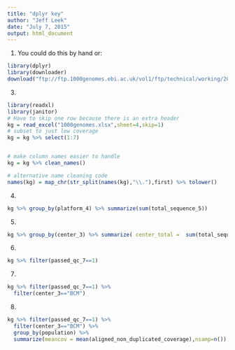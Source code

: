 ---
title: "dplyr key"
author: "Jeff Leek"
date: "July 7, 2015"
output: html_document
---

1. You could do this by hand or: 
```{r}
library(dplyr)
library(downloader)
download("ftp://ftp.1000genomes.ebi.ac.uk/vol1/ftp/technical/working/20130606_sample_info/20130606_sample_info.xlsx",destfile="1000genomes.xlsx")
```

3. 
```{r}
library(readxl)
library(janitor)
# Have to skip one row because there is an extra header
kg = read_excel("1000genomes.xlsx",sheet=4,skip=1)
# subset to just low coverage
kg = kg %>% select(1:7)


# make column names easier to handle
kg = kg %>% clean_names()

# alternative name cleaning code
names(kg) = map_chr(str_split(names(kg),"\\."),first) %>% tolower()
```

4. 
```{r}
kg %>% group_by(platform_4) %>% summarize(sum(total_sequence_5))
```

5. 
```{r}
kg %>% group_by(center_3) %>% summarize( center_total =  sum(total_sequence_5))
```

6. 

```{r}
kg %>% filter(passed_qc_7==1)
```


7. 

```{r}
kg %>% filter(passed_qc_7==1) %>%
  filter(center_3=="BCM")
```

8. 

```{r}
kg %>% filter(passed_qc_7==1) %>%
  filter(center_3=="BCM") %>%
  group_by(population) %>%
  summarize(meancov = mean(aligned_non_duplicated_coverage),nsamp=n())
```


